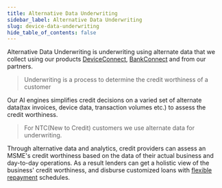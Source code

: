 ```yaml
---
title: Alternative Data Underwriting
sidebar_label: Alternative Data Underwriting
slug: device-data-underwriting
hide_table_of_contents: false
---
```



Alternative Data Underwriting is underwriting using alternate data that we collect using our products [DeviceConnect](/products/device-connect), [BankConnect](/products/bank-connect) and from our partners. 

> Underwriting is a process to determine the credit worthiness of a customer

Our AI engines simplifies credit decisions on a varied set of alternate data(tax invoices, device data, transaction volumes etc.) to assess the credit worthiness.

> For NTC(New to Credit) customers we use alternate data for underwriting.

Through alternative data and analytics, credit providers can assess an MSME's credit worthiness based on the data of their actual business and day-to-day operations. As a result lenders can get a holistic view of the business' credit worthiness, and disburse customized loans with [flexible repayment](/nomenclature#repayment) schedules.